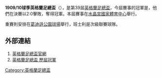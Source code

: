 '''1909/10球季英格蘭足總盃'''（{{lang-en|FA Cup}}），是第39屆[[英格蘭足總盃|英格蘭足總盃]]，今屆賽事的冠軍是{{fc|紐卡素}}，他們在決賽以2:0擊敗{{fc|班士利}}，奪得冠軍。本屆賽事在[[水晶宮國家體育中心|水晶宮國家體育中心]]舉行。

重賽則安排在[[葛迪遜公園球場|葛迪遜公園球場]]舉行，班士利是次級聯賽球隊。

==外部連結==
#[http://www.thefa.com/thefacup 英格蘭足總盃官網]{{Webarchive|url=https://wayback.archive-it.org/all/20120424194609/http://www.thefa.com/TheFACup |date=2012-04-24 }}
#[http://www.worldfootball.net/winner/eng-fa-cup/ 英格蘭足總盃 歷屆冠軍]{{Wayback|url=http://www.worldfootball.net/winner/eng-fa-cup/ |date=20190102002248 }}

{{英格兰足总杯}}

[[Category:英格蘭足總盃|Category:英格蘭足總盃]]


{{soccer-stub}}